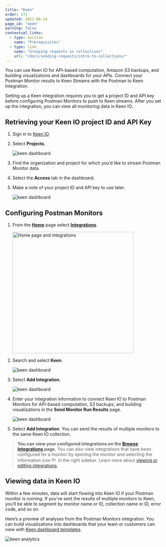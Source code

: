 ```yaml
---
title: "Keen"
order: 171
updated: 2021-06-14
page_id: "keen"
warning: false
contextual_links:
  - type: section
    name: "Prerequisites"
  - type: link
    name: "Grouping requests in collections"
    url: "/docs/sending-requests/intro-to-collections/"
---
```


You can use Keen IO for API-based computation, Amazon S3 backups, and building visualizations and dashboards for your APIs. Connect your Postman Monitor results to Keen Streams with the Postman to Keen Integration.

Setting up a Keen integration requires you to get a project ID and API key before configuring Postman Monitors to push to Keen streams. After you set up the integration, you can view all monitoring data in Keen IO.

## Retrieving your Keen IO project ID and API Key

1. Sign in to [Keen IO](https://keen.io/users/login/).
1. Select **Projects**.

    ![keen dashboard](https://assets.postman.com/postman-docs/keen-projects.jpg)
1. Find the organization and project for which you’d like to stream Postman Monitor data.
1. Select the **Access** tab in the dashboard.
1. Make a note of your project ID and API key to use later.

    ![keen dashboard](https://assets.postman.com/postman-docs/keen-write-key.jpg)

## Configuring Postman Monitors

1. From the **[Home](https://go.postman.co/home)** page select **[Integrations](https://go.postman.co/integrations)**.

    <img alt="Home page and integrations" src="https://assets.postman.com/postman-docs/v10/home-integrations-v10.jpg" width="390px" />

1. Search and select **Keen**.

    ![keen dashboard](https://assets.postman.com/postman-docs/keen-search-all.jpg)

1. Select **Add Integration**.

    ![keen dashboard](https://assets.postman.com/postman-docs/keen-add-integration.jpg)

1. Enter your integration information to connect Keen IO to Postman Monitors for API-based computation, S3 backups, and building visualizations in the **Send Monitor Run Results** page.

    ![keen dashboard](https://assets.postman.com/postman-docs/keen-add-integration-configuration.jpg)

1. Select **Add Integration**. You can send the results of multiple monitors to the same Keen IO collection.

> **You can view your configured integrations on the [Browse Integrations](https://go.postman.co/integrations/browse) page.** You can also view integrations that have been configured for a monitor by opening the monitor and selecting the information icon <img alt="Information icon" src="https://assets.postman.com/postman-docs/icon-information-v9-5.jpg#icon" width="16px"/> in the right sidebar. Learn more about [viewing or editing integrations](/docs/integrations/intro-integrations/#viewing-or-editing-integrations).

## Viewing data in Keen IO

Within a few minutes, data will start flowing into Keen IO if your Postman monitor is running. If you’ve sent the results of multiple monitors to Keen, you’ll be able to segment by monitor name or ID, collection name or ID, error code, and so on.

Here’s a preview of analyses from the Postman Monitors integration. You can build visualizations into dashboards that your team or customers can view with [Keen dashboard templates](https://keen.io/docs/visualize/data-visualization-library/create-dashboard/).

![keen analytics](https://assets.postman.com/postman-docs/keen_dashboard2.jpg)
